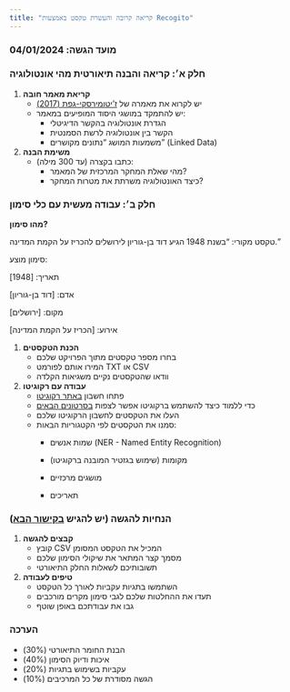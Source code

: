 ```yaml
---
title: "קריאה קרובה והעשרת טקסט באמצעות Recogito"
---
```


### מועד הגשה: 04/01/2024

### חלק א׳: קריאה והבנה תיאורטית מהי אונטולוגיה

1.  **קריאת מאמר חובה**
    -   יש לקרוא את מאמרה של [ז'יטומירסקי-גפת (2017)](https://is.biu.ac.il/node/3078){target="_blank"}
    -   יש להתמקד במושגי היסוד המופיעים במאמר:
        -   הגדרת אונטולוגיה בהקשר הדיגיטלי
        -   הקשר בין אונטולוגיה לרשת הסמנטית
        -   משמעות המושג "נתונים מקושרים" (Linked Data)
2.  **משימת הבנה**
    -   כתבו בקצרה (עד 300 מילה):
        -   מהי שאלת המחקר המרכזית של המאמר?
        -   כיצד האונטולוגיה משרתת את מטרות המחקר?

### חלק ב׳: עבודה מעשית עם כלי סימון

**מהו סימון?**

טקסט מקורי: "בשנת 1948 הגיע דוד בן-גוריון לירושלים להכריז על הקמת המדינה."

סימון מוצע:

תאריך: \[1948\]

אדם: \[דוד בן-גוריון\]

מקום: \[ירושלים\]

אירוע: \[הכריז על הקמת המדינה\]

1.  **הכנת הטקסטים**
    -   בחרו מספר טקסטים מתוך הפרויקט שלכם
    -   המירו אותם לפורמט TXT או CSV
    -   וודאו שהטקסטים נקיים משגיאות הקלדה
2.  **עבודה עם רקוגיטו**
    -   פתחו חשבון [באתר רקוגיטו](https://recogito.pelagios.org/){target="_blank"}
    -   כדי ללמוד כיצד להשתמש ברקוגיטו אפשר לצפות [בסרטונים הבאים](https://www.youtube.com/playlist?list=PLNxRy673BFeCpJN3mrNb9cNJ7CS1ELaL2)
    -   העלו את הטקסטים לחשבון הרקוגיטו שלכם
    -   סמנו את הטקסטים לפי הקטגוריות הבאות:
        -   שמות אנשים (NER - Named Entity Recognition)

        -   מקומות (שימוש בגזטיר המובנה ברקוגיטו)

        -   מושגים מרכזיים

        -   תאריכים

### הנחיות להגשה (יש להגיש [בקישור הבא](https://forms.gle/u5eiJWudPGzneUwG6){target="_blank"})

1.  **קבצים להגשה**
    -   קובץ CSV המכיל את הטקסט המסומן
    -   מסמך קצר המתאר את שיקולי הסימון שלכם
    -   תשובותיכם לשאלות החלק התיאורטי
2.  **טיפים לעבודה**
    -   השתמשו בתגיות עקביות לאורך כל הטקסט
    -   תעדו את ההחלטות שלכם לגבי סימון מקרים מורכבים
    -   גבו את עבודתכם באופן שוטף

### הערכה

-   הבנת החומר התיאורטי (30%)
-   איכות ודיוק הסימון (40%)
-   עקביות בשימוש בתגיות (20%)
-   הגשה מסודרת של כל המרכיבים (10%)
